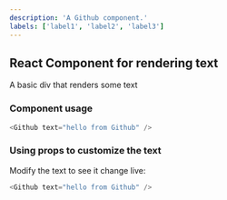 ```yaml
---
description: 'A Github component.'
labels: ['label1', 'label2', 'label3']
---
```



## React Component for rendering text

A basic div that renders some text

### Component usage
```js
<Github text="hello from Github" />
```

### Using props to customize the text

Modify the text to see it change live:
```js live
<Github text="hello from Github" />
```
